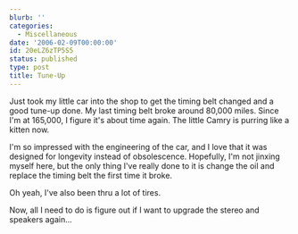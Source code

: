 ```yaml
---
blurb: ''
categories:
  - Miscellaneous
date: '2006-02-09T00:00:00'
id: 20eLZ6zTP5S5
status: published
type: post
title: Tune-Up
---
```


Just took my little car into the shop to get the timing belt changed and a good tune-up done. My last timing belt broke around 80,000 miles. Since I'm at 165,000, I figure it's about time again. The little Camry is purring like a kitten now. 

I'm so impressed with the engineering of the car, and I love that it was designed for longevity instead of obsolescence. Hopefully, I'm not jinxing myself here, but the only thing I've really done to it is change the oil and replace the timing belt the first time it broke. 

Oh yeah, I've also been thru a lot of tires. 

Now, all I need to do is figure out if I want to upgrade the stereo and speakers again...
